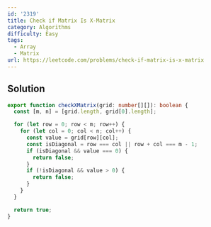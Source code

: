 ```yaml
---
id: '2319'
title: Check if Matrix Is X-Matrix
category: Algorithms
difficulty: Easy
tags:
  - Array
  - Matrix
url: https://leetcode.com/problems/check-if-matrix-is-x-matrix
---
```


## Solution

```typescript filename="solution.ts" copy
export function checkXMatrix(grid: number[][]): boolean {
  const [m, n] = [grid.length, grid[0].length];

  for (let row = 0; row < m; row++) {
    for (let col = 0; col < n; col++) {
      const value = grid[row][col];
      const isDiagonal = row === col || row + col === m - 1;
      if (isDiagonal && value === 0) {
        return false;
      }
      if (!isDiagonal && value > 0) {
        return false;
      }
    }
  }

  return true;
}
```
